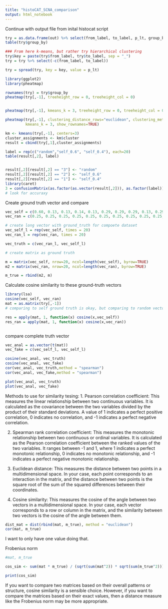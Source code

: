 ```yaml
---
title: "histoCAT_SCNA_comparison"
output: html_notebook
---
```

Continue with output file from inital histocat script

```r
try = as.data.frame(out) %>% select(from_label, to_label, p_lt, group_by)
table(try$group_by)

### From here k-means, but rather try hierarchical clustering
try$key = paste(try$from_label, try$to_label, sep = "_")
try = try %>% select(-c(from_label, to_label))

try = spread(try, key = key, value = p_lt)

library(ggplot2)
library(pheatmap)

rownames(try) = try$group_by
pheatmap(try[,-1], treeheight_row = 0, treeheight_col = 0)


pheatmap(try[,-1], kmeans_k = 3, treeheight_row = 0, treeheight_col = 0)

pheatmap(try[,-1], clustering_distance_rows="euclidean", clustering_method="median", 
         kmeans_k = 3, show_rownames=TRUE)

km <- kmeans(try[,-1], centers=3)
cluster_assignments <- km$cluster
result = cbind(try[,1],cluster_assignments)

label = rep(c("random","self_0.6", "self_0.4"), each=20)
table(result[,2], label)


result[,2][result[,2] == "3"] <- "random"
result[,2][result[,2] == "2"] <- "self_0.6"
result[,2][result[,2] == "1"] <- "self_0.4"
library(caret)
3 = confusionMatrix(as.factor(as.vector(result[,2])), as.factor(label))
# look for accuraxy


```
Create ground truth vector and compare
```r

vec_self = c(0.60, 0.13, 0.13, 0.14, 0.13, 0.29, 0.29, 0.29, 0.13, 0.29, 0.29, 0.29, 0.14, 0.29, 0.29, 0.28)
vec_ran = c(0.25, 0.25, 0.25, 0.25, 0.25, 0.25, 0.25, 0.25, 0.25, 0.25, 0.25, 0.25, 0.25, 0.25, 0.25, 0.25)

# create long vector with ground_truth for compoete dataset
vec_self_l = rep(vec_self, times = 20)
vec_ran_l = rep(vec_ran, times = 20)

vec_truth = c(vec_ran_l, vec_self_l)

# create matrix as ground truth

m = matrix(vec_self, nrow=20, ncol=length(vec_self), byrow=TRUE)
m2 = matrix(vec_ran, nrow=20, ncol=length(vec_ran), byrow=TRUE)

m_true = rbind(m2, m)

```
Calculate cosine similarity to these ground-truth vectors
```r
library(lsa)
cosine(vec_self, vec_ran)
mat = as.matrix(try[,-1])
# comparing to self ground truth is okay, but comparing to random vector is not well

res = apply(mat, 1, function(x) cosine(x,vec_self))
res_ran = apply(mat, 1, function(x) cosine(x,vec_ran))



```

compare complete truth vector 
```r
vec_anal = as.vector(t(mat))
vec_fake = c(vec_self_l, vec_self_l)

cosine(vec_anal, vec_truth)
cosine(vec_anal, vec_fake)
cor(vec_anal, vec_truth,method = "spearman")
cor(vec_anal, vec_fake,method = "spearman")

plot(vec_anal, vec_truth)
plot(vec_anal, vec_fake)
```
Methods to use for similarity tesing:
1. Pearson correlation coefficient: This measures the linear relationship between two continuous variables. It is calculated as the covariance between the two variables divided by the product of their standard deviations. A value of 1 indicates a perfect positive correlation, 0 indicates no correlation, and -1 indicates a perfect negative correlation.

2. Spearman rank correlation coefficient: This measures the monotonic relationship between two continuous or ordinal variables. It is calculated as the Pearson correlation coefficient between the ranked values of the two variables. It ranges between -1 and 1, where 1 indicates a perfect monotonic relationship, 0 indicates no monotonic relationship, and -1 indicates a perfect negative monotonic relationship.

3. Euclidean distance: This measures the distance between two points in a multidimensional space. In your case, each point corresponds to an interaction in the matrix, and the distance between two points is the square root of the sum of the squared differences between their coordinates.

4. Cosine similarity: This measures the cosine of the angle between two vectors in a multidimensional space. In your case, each vector corresponds to a row or column in the matrix, and the similarity between two vectors is the cosine of the angle between them.
```r
dist_mat = dist(rbind(mat, m_true), method = "euclidean")
cor(mat, m_true)
```



I want to only have one value doing that.

Frobenius norm
```r
#mat, m_true

cos_sim <- sum(mat * m_true) / (sqrt(sum(mat^2)) * sqrt(sum(m_true^2)))

print(cos_sim)
```

If you want to compare two matrices based on their overall patterns or structure, cosine similarity is a sensible choice. However, if you want to compare the matrices based on their exact values, then a distance measure like the Frobenius norm may be more appropriate.












